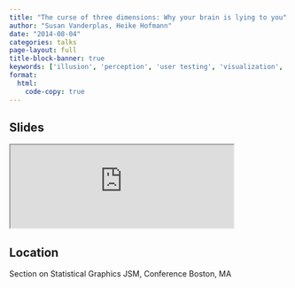 ```yaml
---
title: "The curse of three dimensions: Why your brain is lying to you"
author: "Susan Vanderplas, Heike Hofmann"
date: "2014-08-04"
categories: talks
page-layout: full
title-block-banner: true
keywords: ['illusion', 'perception', 'user testing', 'visualization', 'Talk']
format:
  html:
    code-copy: true
---
```

 
## Slides

<iframe src='https://srvanderplas.github.io/Presentation-Archive/JSM2014/WhyYourBrainIsLyingToYou/JSM2014.html#/' height='auto' width='80%'>
                        </iframe>
## Location
Section on Statistical Graphics
JSM, Conference
Boston, MA
